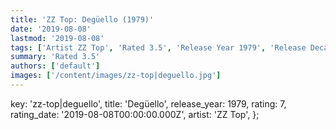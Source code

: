 ```yaml
---
title: 'ZZ Top: Degüello (1979)'
date: '2019-08-08'
lastmod: '2019-08-08'
tags: ['Artist ZZ Top', 'Rated 3.5', 'Release Year 1979', 'Release Decade 1970']
summary: 'Rated 3.5'
authors: ['default']
images: ['/content/images/zz-top|deguello.jpg']
---
```


  key: 'zz-top|deguello',
  title: 'Degüello',
  release_year: 1979,
  rating: 7,
  rating_date: '2019-08-08T00:00:00.000Z',
  artist: 'ZZ Top',
};

<MusicRating data={data} />
